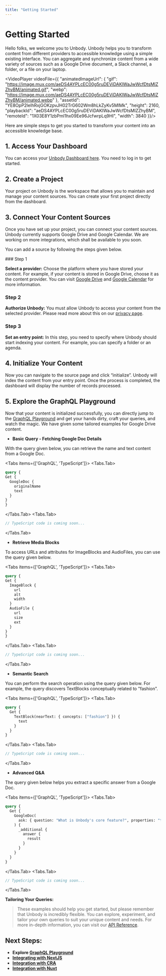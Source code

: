 ```yaml
---
title: "Getting Started"
---
```



# Getting Started

Hello folks, we welcome you to Unbody. Unbody helps you to transform content from different providers to accessible knowledge using a simple existing interface. You can aggregate and synchronize content from a wide variety of sources such as a Google Drive document, a Slack channel, a folder, or a file on your laptop.

<VideoPlayer videoFile={{
    "animatedImageUrl": {
    "gif": "https://image.mux.com/aeDS4AYPLcEC00g5ruDEViDAKlWaJwWcfDtsMIZZhyBM/animated.gif",
    "webp": "https://image.mux.com/aeDS4AYPLcEC00g5ruDEViDAKlWaJwWcfDtsMIZZhyBM/animated.webp"
    },
    "assetId": "YE8OpP2leIhRxjGOKzpvJH02TrG602Wm8hLkZyKv5MlMk",
    "height": 2160,
    "playbackId": "aeDS4AYPLcEC00g5ruDEViDAKlWaJwWcfDtsMIZZhyBM",
    "remoteId": "1X03E8Y1zbPml1hx09Ee96JcfwrpLq9HI",
    "width": 3840
}}/>

Here are simple steps to get you started to transform your content into an accessible knowledge base.

## 1. Access Your Dashboard

You can access your [Unbody Dashboard here](https://app.unbody.io/). You need to log in to get started.

## 2. Create a Project

Your project on Unbody is the workspace that allows you to maintain and manage your content sources. You can create your first project directly from the dashboard.

## 3. Connect Your Content Sources

Once you have set up your project, you can connect your content sources. Unbody currently supports Google Drive and Google Calendar. We are working on more integrations, which shall be available to you soon.

You can add a source by following the steps given below.

<Steps>
### Step 1

**Select a provider:** Choose the platform where you have stored your content. For example, if your content is stored in Google Drive, choose it as the content provider. You can visit [Google Drive](/docs/google-drive) and [Google Calendar](/docs/google-calendar) for more information.

### Step 2

 **Authorize Unbody:** You must allow Unbody to access your content from the selected provider. Please read more about this on our [privacy page](https://unbody.io/privacy).

### Step 3

**Set an entry point:** In this step, you need to specify where Unbody should start indexing your content. For example, you can specify a folder or an agenda.

</Steps>

## 4. Initialize Your Content

Now you can navigate to the source page and click “initialize”. Unbody will index the content from your entry point. Once the process is completed, the dashboard will display the number of records processed.

## 5. Explore the GraphQL Playground

Now that your content is initialized successfully, you can directly jump to the [GraphQL Playground](https://www.apollographql.com/docs/apollo-server/v2/testing/graphql-playground/) and get your hands dirty, craft your queries, and watch the magic. We have given some tailored examples for Google Drive content.

- **Basic Query - Fetching Google Doc Details**

With the query given below, you can retrieve the name and text content from a Google Doc.

<Tabs items={['GraphQL', 'TypeScript']}>
  <Tabs.Tab>
  ```graphql copy
query {
  Get {
    GoogleDoc {
      originalName
      text
    }
  }
}
```
  </Tabs.Tab>
  <Tabs.Tab>
```typescript
// TypeScript code is coming soon...
```
</Tabs.Tab>
</Tabs>

- **Retrieve Media Blocks**

To access URLs and attributes for ImageBlocks and AudioFiles, you can use the query given below.

<Tabs items={['GraphQL', 'TypeScript']}>
  <Tabs.Tab>
  ```graphql copy
query {
  Get {
    ImageBlock {
      url
      alt
      width
    }
    AudioFile {
      url
      size
      ext
    }
  }
}
```
  </Tabs.Tab>
  <Tabs.Tab>
```typescript
// TypeScript code is coming soon...
```
</Tabs.Tab>
</Tabs>

- **Semantic Search**

You can perform the search operation using the query given below. For example, the query discovers TextBlocks conceptually related to "fashion".

<Tabs items={['GraphQL', 'TypeScript']}>
  <Tabs.Tab>
```graphql copy
query {
  Get {
    TextBlock(nearText: { concepts: ["fashion"] }) {
      text
    }
  }
}
```
  </Tabs.Tab>
  <Tabs.Tab>
```typescript
// TypeScript code is coming soon...
```
</Tabs.Tab>
</Tabs>

- **Advanced Q&A**

The query given below helps you extract a specific answer from a Google Doc.

<Tabs items={['GraphQL', 'TypeScript']}>
  <Tabs.Tab>
```graphql copy
query {
  Get {
    GoogleDoc(
      ask: { question: "What is Unbody's core feature?", properties: "text" }
    ) {
      _additional {
        answer {
          result
        }
      }
    }
  }
}
```
  </Tabs.Tab>
  <Tabs.Tab>
```typescript
// TypeScript code is coming soon...
```
</Tabs.Tab>
</Tabs>

**Tailoring Your Queries:**

> These examples should help you get started, but please remember that Unbody is incredibly flexible. You can explore, experiment, and tailor your own queries to suit your unique content and needs. For more in-depth information, you can visit our [API Reference](API%20reference%202461e452ed954382a8d1a39e3e6fb00b.md).

## **Next Steps:**

- **Explore [GraphQL Playground](https://studio.apollographql.com/sandbox/explorer/)**
- **[Integrating with NextJS](/docs/boilerplates/nextjs)**
- **[Integration with CRA](/docs/boilerplates/cra)**
- **[Integration with Nuxt](<(/docs/boilerplates/nuxt)>)**
